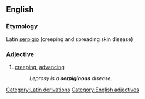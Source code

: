 ==English==
===Etymology===
Latin [[serpigio]] (creeping and spreading skin disease)

===Adjective===
#[[creeping]], [[advancing]]
#:''Leprosy is a '''serpiginous''' disease.''

[[Category:Latin derivations]]
[[Category:English adjectives]]